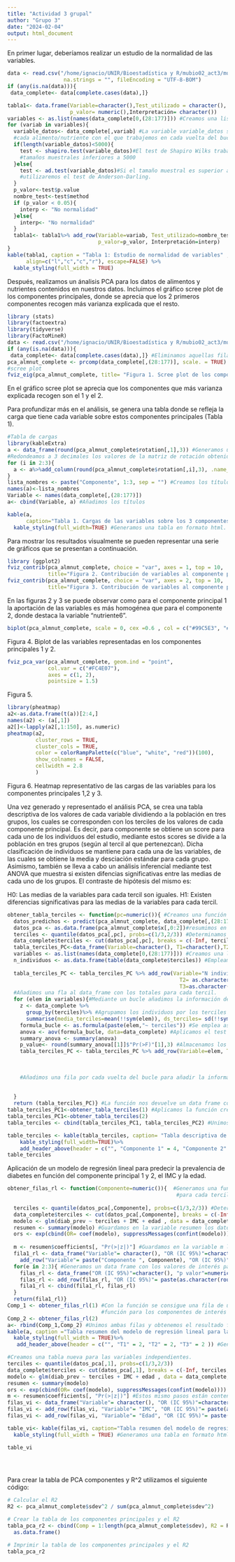 ```yaml
---
title: "Actividad 3 grupal"
author: "Grupo 3"
date: "2024-02-04"
output: html_document
---
```

En primer lugar, deberíamos realizar un estudio de la normalidad de las variables.
```r
data <- read.csv("/home/ignacio/UNIR/Bioestadística y R/mubio02_act3/mubio02_act3_alimentos_nutrientes_4900.csv", 
                  na.strings = "", fileEncoding = "UTF-8-BOM")
if (any(is.na(data))){
 data_complete<- data[complete.cases(data),]}

tabla1<- data.frame(Variable=character(),Test_utilizado = character(), 
                    p_valor= numeric(),Interpretación= character())
variables <- as.list(names(data_complete[0,(28:177)])) #Creamos una lista con el nombre de las variables
for (variab in variables){
  variable_datos<- data_complete[,variab] #La variable variable_datos será la columna de 
  #cada alimento/nutriente con el que trabajemos en cada vuelta del bucle.
  if(length(variable_datos)<5000){
    test <- shapiro.test(variable_datos)#El test de Shapiro Wilks trabaja con 
    #tamaños muestrales inferiores a 5000
  }else{
    test <- ad.test(variable_datos)#Si el tamaño muestral es superior a 5000 
    #utilizaremos el test de Anderson-Darling.
  }
  p_valor<-test$p.value
  nombre_test<-test$method
  if (p_valor < 0.05){
    interp <- "No normalidad"
  }else{
    interp<- "No normalidad"
  }
  tabla1<- tabla1%>% add_row(Variable=variab, Test_utilizado=nombre_test,
                             p_valor=p_valor, Interpretación=interp)
}
kable(tabla1, caption = "Tabla 1: Estudio de normalidad de variables" ,
      align=c("l","c","c","r"), escape=FALSE) %>%
  kable_styling(full_width = TRUE)

```






Después, realizamos un ánalisis PCA para los datos de alimentos y nutrientes contenidos en nuestros datos. Incluimos el gráfico scree plot de los componentes principales, donde se aprecia que los 2 primeros componentes recogen más varianza explicada que el resto.

```r
library (stats)
library(factoextra)
library(tidyverse)
library(FactoMineR)
data <- read.csv("/home/ignacio/UNIR/Bioestadística y R/mubio02_act3/mubio02_act3_alimentos_nutrientes_4900.csv", na.strings = "", fileEncoding = "UTF-8-BOM")
if (any(is.na(data))){
 data_complete<- data[complete.cases(data),]} #Eliminamos aquellas filas que contengan valores missing
pca_almnut_complete <- prcomp(data_complete[,(28:177)], scale. = TRUE) # Llevamos a cabo un análisis PCA de los alimentos y nutrientes (28:177), estandarizando los resultados de cada variable mediante el argumento scale.=TRUE.
#scree plot
fviz_eig(pca_almnut_complete, title= "Figura 1. Scree plot de los componentes principales") 
```

En el gráfico scree plot se aprecia que los componentes que más varianza explicada recogen son el 1 y el 2.

Para profundizar más en el análisis, se genera una tabla donde se refleja la carga que tiene cada variable sobre estos componentes principales (Tabla 1).

```r
#Tabla de cargas
library(kableExtra)
a <- data_frame(round(pca_almnut_complete$rotation[,1],3)) #Generamos un data frame con los valores de las cargas (obtenidos de la matriz de rotación) para el primer componente
#Redondeamos a 3 decimales los valores de la matriz de rotación obtenida en el PCA (el redondeo a 1 decimal no muestra las diferencas entre variables.)
for (i in 2:3){
  a <- a%>%add_column(round(pca_almnut_complete$rotation[,i],3), .name_repair = "minimal")
}
lista_nombres <- paste("Componente", 1:3, sep = "") #Creamos los títulos para las columnas
names(a)<-lista_nombres
Variable <- names(data_complete[,(28:177)])
a<- cbind(Variable, a) #Añadimos los títulos

kable(a, 
      caption="Tabla 1. Cargas de las variables sobre los 3 componentes principales")%>%
  kable_styling(full_width=TRUE) #Generamos una tabla en formato html.
```

Para mostrar los resultados visualmente se pueden representar una serie de gráficos que se presentan a continuación. 

```r
library (ggplot2)
fviz_contrib(pca_almnut_complete, choice = "var", axes = 1, top = 10, 
             title="Figura 2. Contribución de variables al componente principal 1")
fviz_contrib(pca_almnut_complete, choice = "var", axes = 2, top = 10, 
             title="Figura 3. Contribución de variables al componente principal 2")
```
En las figuras 2 y 3 se puede observar como para el componente principal 1 la aportación de las variables es más homogénea que para el componente 2, donde destaca la variable "nutriente6".


```r
biplot(pca_almnut_complete, scale = 0, cex =0.6 , col = c("#99C5E3", "#7BC16E"), expand=1)
```
Figura 4. Biplot de las variables representadas en los componentes principales 1 y 2.

```r

fviz_pca_var(pca_almnut_complete, geom.ind = "point", 
             col.var = c("#FC4E07"), 
             axes = c(1, 2), 
             pointsize = 1.5) 

```

Figura 5.

```r
library(pheatmap)
a2<-as.data.frame(t(a))[2:4,]
names(a2) <- (a[,1])
a2[]<-lapply(a2[,1:150], as.numeric)
pheatmap(a2, 
         cluster_rows = TRUE, 
         cluster_cols = TRUE,
         color = colorRampPalette(c("blue", "white", "red"))(100),
         show_colnames = FALSE,
         cellwidth = 2.8
         )
```
Figura 6. Heatmap representativo de las cargas de las variables para los componentes principales 1,2 y 3.


Una vez generado y representado el análisis PCA, se crea una tabla descriptiva de los valores de cada variable dividiendo a la población en tres grupos, los cuales se corresponden con los terciles de los valores de cada componente principal. Es decir, para componente se obtiene un score para cada uno de los individuos del estudio, mediante estos scores se divide a la población en tres grupos (según al tercil al que pertenezcan). Dicha clasificación de individuos se mantiene para cada una de las variables, de las cuales se obtiene la media y desciación estándar para cada grupo. 
Asimismo, también se lleva a cabo un análisis inferencial mediante test ANOVA que muestra si existen difencias significativas entre las medias de cada uno de los grupos. El contraste de hipótesis del mismo es: 

  H0: Las medias de la variables para cada tercil son iguales.
  H1: Existen diferencias significativas para las medias de la variables para cada tercil.


```r
obtener_tabla_terciles <- function(pc=numeric()){ #Creamos una función paa obtener la tabla de interés para el componente que seleccionemos mediante la variable pc
  datos_predichos <- predict(pca_almnut_complete, data_complete[,(28:177)]) #Al haber realizado el PCA con estos datos, esta matriz se corresponde con la matriz x obtenida en el PCA
  datos_pca <- as.data.frame(pca_almnut_complete$x[,0:2])#resumimos en un data_frame los scores para el componente principal 1 y 2.
  terciles <- quantile(datos_pca[,pc], probs=c(1/3,2/3)) #Determinamos los terciles del componente elegido
  data_complete$terciles <- cut(datos_pca[,pc], breaks = c(-Inf, terciles, Inf), labels= c("T1","T2","T3"))#Separamos los datos por terciles
  tabla_terciles_PC<-data_frame(Variable=character(), T1=character(),T2=character(),T3=character(), p_valor=numeric())#Creamos un data frame vacío con las columnas de interés
  variables <- as.list(names(data_complete[0,(28:177)])) #Creamos una lista con el nombre de las variables, que introduciremos en la columna "Variable".
  n_individuos <- as.data.frame(table(data_complete$terciles)) #Empleamos la función table() para crear una tabla donde aparezcan los totales de individuos para cada tercil. Lo convertimos a data_frame para llamar a los datos después.
  
  tabla_terciles_PC <- tabla_terciles_PC %>% add_row(Variable="N individuos", T1 = as.character(n_individuos[1,2]) , 
                                                       T2= as.character(n_individuos[2,2]), 
                                                       T3=as.character(n_individuos[3,2]))
  #Añadimos una fla al data_frame con los totales para cada tercil.
  for (elem in variables){#Mediante un bucle añadimos la información de interés para cada uno de las variables.
    z <- data_complete %>%
      group_by(terciles)%>% #Agrupamos los individuos por los terciles establecidos por el componente seleccionado.
      summarise(media_terciles=mean(!!sym(elem)), ds_terciles= sd(!!sym(elem))) #Se calcula la media y desviación estándar. Se utiliza "!!sym()" para poder utilizar la variable generada en cada vuelta del bucle (que es tipo character()) como referencia de la columna del data_frame. 
    formula_bucle <- as.formula(paste(elem,"~ terciles")) #Se emplea as. formula() para poder incluir la variable elem del bucle (tipo character) en la fórmula de anova
    anova <- aov(formula_bucle, data=data_complete) #Aplicamos el test ANOVA para el análisis inferencial.
    summary_anova <- summary(anova)
    p_value<- round(summary_anova[[1]]$"Pr(>F)"[1],3) #Almacenamos los valores para el p_valor redondeados a 3 decimales en la variable p-value
    tabla_terciles_PC <- tabla_terciles_PC %>% add_row(Variable=elem, T1= paste(as.character(round(z[1,2],1))," [", as.character(round(z[1,3],1)),"]",sep=""),
                                                                          T2= paste (as.character(round(z[2,2],1)), " [", as.character(round(z[2,3],1)),"]",sep=""),
                                                                          T3= paste(as.character(round(z[3,2],1))," [", as.character(round(z[3,3],1)),"]",sep=""),
                                                                          p_valor=p_value) 
    #Añadimos una fila por cada vuelta del bucle para añadir la información de interés.
              
      
  }
  return (tabla_terciles_PC)} #La función nos devuelve un data frame con la información de interés para cada una variable del componente seleccionado.
tabla_terciles_PC1<-obtener_tabla_terciles(1) #Aplicamos la función creada para cada uno de los componentes principales (1 y 2).
tabla_terciles_PC1<-obtener_tabla_terciles(2)
tabla_terciles <- cbind(tabla_terciles_PC1, tabla_terciles_PC2) #Unimos ambos data_frame en uno.

table_terciles <- kable(tabla_terciles, caption= "Tabla descriptiva de los terciles de los dos componentes principales")%>%
    kable_styling(full_width=TRUE)%>%
    add_header_above(header = c("", "Componente 1" = 4, "Componente 2" = 4)) #Generamos una tabal en formato html del data_frame final
table_terciles
```


Aplicación de un modelo de regresión lineal para predecir la prevalencia de diabetes en función del componente principal 1 y 2, el IMC y la edad. 
```r
obtener_filas_rl <- function(Componente=numeric()){  #Generamos una función con la que vamos a obtener las OR ratios, IC 95% y p valor 
                                                      #para cada tercil del componente que introduzcamos numéricamente en la variable "Componente"
  
  terciles <- quantile(datos_pca[,Componente], probs=c(1/3,2/3)) #Determinamos los terciles del componente elegido
  data_complete$terciles <- cut(datos_pca[,Componente], breaks = c(-Inf, terciles, Inf), labels= c("T1","T2","T3")) #Separamos los datos por terciles
  modelo <- glm(diab_prev ~ terciles + IMC + edad , data = data_complete, family = binomial) #Llevamos a cabo el modelo de regresión lineal
  resumen <- summary(modelo) #Guardamos en la variable resumen los datos del modelo de regresión lineal
  ors <- exp(cbind(OR= coef(modelo), suppressMessages(confint(modelo)))) #SuppressMessages para no mostrar "Waiting for profiling to be done..."
                                                                          #Obtenemos las OR y el intervalo de confianza
  m <- resumen$coefficients[, "Pr(>|z|)"] #Guardamos en la variable m los valores de p_valor obtenidos.
  fila1_rl <- data_frame("Variable"= character(), "OR (IC 95%)"=character(), "p valor"=numeric())%>% #Contruiremos para cada tercil un data frame con las ORs e IC.
    add_row("Variable"= paste("Componente ", Componente), "OR (IC 95%)"= "1 (Ref)", "p valor"= NA) #Para el tercil 1, de referencia, la tabla es diferente.
  for(e in 2:3){ #Generamos un data frame con los valores de interés para cada tercil, después los unimos en un único data frame.
    filas_rl <- data_frame("OR (IC 95%)"=character(), "p valor"=numeric())
    filas_rl <- add_row(filas_rl, "OR (IC 95%)"= paste(as.character(round(ors[e,1],2))," (", as.character(round(ors[e,2],2))," a", as.character(round(ors[e,3],2)), ")"), "p valor"= round(m[e], 3))
    fila1_rl <- cbind(fila1_rl, filas_rl)
  } 
  return(fila1_rl)} 
Comp_1 <- obtener_filas_rl(1) #Con la función se consigue una fila de un data frame que resume la información relevante para un solo componente. Por tanto, aplicamos la 
                              #función para los componentes de interés (1 y 2).
Comp_2 <- obtener_filas_rl(2)
a<- rbind(Comp_1,Comp_2) #Unimos ambas filas y obtenemos el resultado final.
kable(a, caption ="Tabla resumen del modelo de regresión lineal para la prevalencia de diabetes en función de los diferentes grupos de los dos componentes principales")%>%
  kable_styling(full_width = TRUE)%>%
   add_header_above(header = c("", "T1" = 2, "T2" = 2, "T3" = 2 )) #Generamos la tabla en formato html a partir del data frame final.

#Creamos una tabla nueva para las variables independientes.
terciles <- quantile(datos_pca[,1], probs=c(1/3,2/3))
data_complete$terciles <- cut(datos_pca[,1], breaks = c(-Inf, terciles, Inf), labels= c("T1","T2","T3"))
modelo <- glm(diab_prev ~ terciles + IMC + edad , data = data_complete, family = binomial)
resumen <- summary(modelo)
ors <- exp(cbind(OR= coef(modelo), suppressMessages(confint(modelo)))) #SuppressMessages para no mostrar "Waiting for profiling to be done..."
m <- resumen$coefficients[, "Pr(>|z|)"] #Estos mismo pasos están contenidos dentro de la función "obtener_filas_rl"
filas_vi <- data_frame("Variable"= character(), "OR (IC 95%)"=character(), "p valor"=numeric()) #Generamos un data frame y añadidos la información relvante de cada variable
filas_vi <- add_row(filas_vi, "Variable"= "IMC", "OR (IC 95%)"= paste(as.character(round(ors[4,1],2))," (", as.character(round(ors[4,2],2))," a", as.character(round(ors[4,3],2)), ")"), "p valor"= round(m[4], 3))
filas_vi <- add_row(filas_vi, "Variable"= "Edad", "OR (IC 95%)"= paste(as.character(round(ors[5,1],2))," (", as.character(round(ors[5,2],2))," a", as.character(round(ors[5,3],2)), ")"), "p valor"= round(m[5], 3))# Cambiamos el número de la fila para obtener los datos de la siguiente variable

table_vi<- kable(filas_vi, caption="Tabla resumen del modelo de regresión lineal para las variables independientes IMC y edad")%>%
  kable_styling(full_width = TRUE) #Generamos una tabla en formato html

table_vi

  
  
```

Para crear la tabla de PCA componentes y R^2 utilizamos el siguiente código:
```r
# Calcular el R2
R2 <- pca_almnut_complete$sdev^2 / sum(pca_almnut_complete$sdev^2)

# Crear la tabla de los componentes principales y el R2
tabla_pca_r2 <- cbind(Comp = 1:length(pca_almnut_complete$sdev), R2 = R2) %>%
  as.data.frame()

# Imprimir la tabla de los componentes principales y el R2
tabla_pca_r2
```

